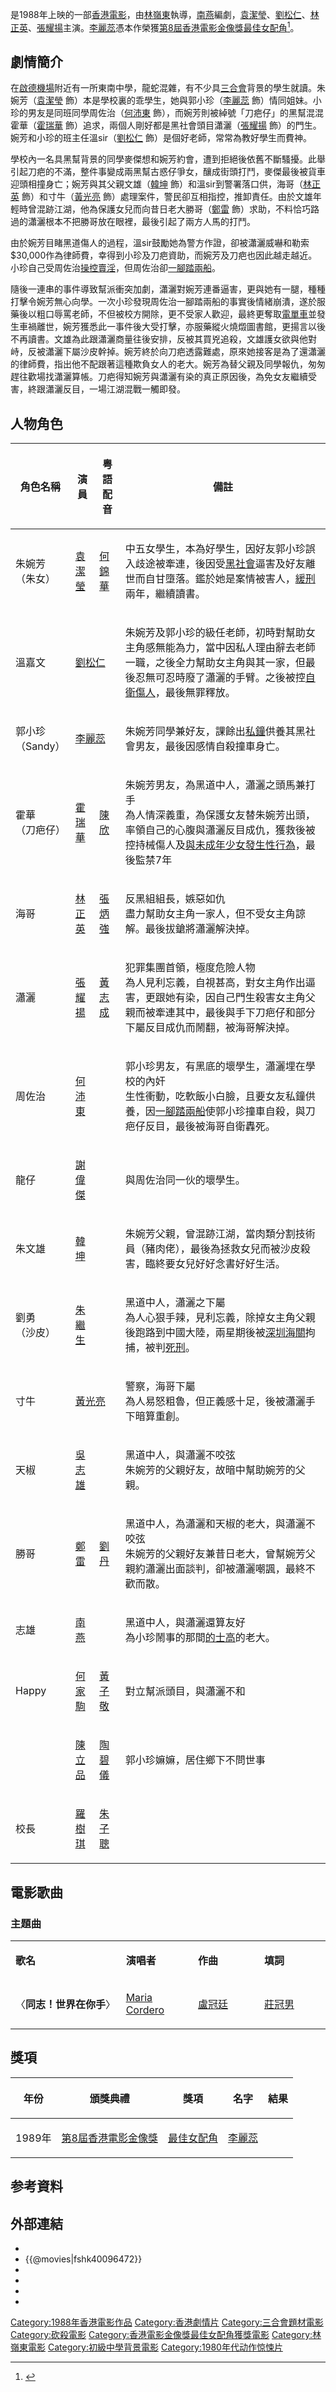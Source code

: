 {{Infobox Film
| name               = 學校風雲
| original_name      = ''{{lang|en|School on Fire}}''
| image              = School on Fire poster.jpg
| image_size         = 180px
| caption            = 
| director           = [[林嶺東|林嶺東]]
| producer           = 林嶺東 
| producer_2         = 劉嘉蔚
| writer             = [[南燕_(編劇)|南燕]]
| 動作指導             = [[朱繼生|朱繼生]]、[[劉志豪|劉志豪]]
| starring           = [[袁潔瑩|袁潔瑩]]<br>[[劉松仁|劉松仁]]<br>[[林正英|林正英]]<br>[[張耀揚|張耀揚]]
| music              = [[盧冠廷|盧冠廷]]
| maintheme          = 〈同志！世界在你手〉／[[Maria_Cordero|Maria Cordero]]
| cinematography     = 陳廣鴻
| editing            = 新藝城剪接組、[[周國忠|周國忠]]
| production_company = [[新藝城影業有限公司|新藝城影業有限公司]]
| distributor        = 金公主娛樂有限公司
| released           = {{HKG-1959}}：{{film date|1988|08|20}}{{TWN}}：{{start date|1988|10|7}}<ref>{{cite web |url=https://www.imdb.com/title/tt00096472/releaseinfo?ref_=tt_dt_dt |language=en |title= School on Fire (1988) Release Info|publisher=[[IMDb|IMDb]]|date= |accessdate= 2021-06-18}}</ref>
| runtime            = 104 分鐘 （未刪減版）<br> 97分鐘（影碟/戲院版）
| country            = {{英屬香港電影}}
| language           = [[粵語|粵語]]
| awards             = 
| budget             = HK$ 4,300,000.00 <ref>{{cite journal |journal=《[[電影雙周刊|電影雙周刊]]》246期 (1988年8月25日)|author=[[羅鳳鳴|羅鳳鳴]] |title=〈把劇本寫落馬路 : 林嶺東談學校風雲〉 }}</ref>
| gross              = 香港：[[HK$|HK$]] 13,737,107.00<ref>{{cite web |url=http://www.boxofficecn.com/hkboxoffice1988 |title=1988 香港票房 |publisher=中國電影票房榜 |access-date=2021-06-18 |archive-date=2021-01-30 |archive-url=https://web.archive.org/web/20210130181244/http://www.boxofficecn.com/hkboxoffice1988 |dead-url=yes }}</ref><br>台灣：[[NT$|NT$]] 2,049,610.00<ref>{{cite web |url=http://cinema.nccu.edu.tw/BOX/3A/3A88.HTM |title=1988年台灣票房 |work=台灣電影資料庫 |accessdate=2021-06-18 |archive-url=https://web.archive.org/web/20041214015557/http://cinema.nccu.edu.tw/box/3a/3a88.htm |archive-date=2004-12-14 |dead-url=yes }}</ref> (台北票房)
| amg_id             = 
| imdb_id            = tt0096472
| preceded_by        = 
| followed_by        = 
}}

{{engname|《學校風雲》|''School on Fire''}}是1988年上映的一部[[香港電影|香港電影]]，由[[林嶺東|林嶺東]]執導，[[南燕_(編劇)|南燕]]編劇，[[袁潔瑩|袁潔瑩]]、[[劉松仁|劉松仁]]、[[林正英|林正英]]、[[張耀揚|張耀揚]]主演。[[李麗蕊|李麗蕊]]憑本作榮獲[[第8屆香港電影金像獎|第8屆香港電影金像獎]][[香港電影金像獎最佳女配角|最佳女配角]]<ref>{{cite web |url=http://www.hkfaa.com/winnerlist08.html |title=第8屆香港電影金像獎提名及得獎名單 |work=香港電影金像獎 |access-date=2021-05-13 |archive-url=https://web.archive.org/web/20200919190604/http://www.hkfaa.com/winnerlist08.html |archive-date=2020-09-19 |dead-url=yes }}</ref>。

== 劇情簡介 ==
在[[啟德機場|啟德機場]]附近有一所東南中學，龍蛇混雜，有不少具[[香港黑社會|三合會]]背景的學生就讀。朱婉芳（[[袁潔瑩|袁潔瑩]] 飾）本是學校裏的乖學生，她與郭小珍（[[李麗蕊|李麗蕊]] 飾）情同姐妹。小珍的男友是同班同學周佐治（[[何沛東|何沛東]] 飾），而婉芳則被綽號「刀疤仔」的黑幫混混霍華（[[霍瑞華|霍瑞華]] 飾）追求，兩個人剛好都是黑社會頭目瀟灑（[[張耀揚|張耀揚]] 飾）的門生。婉芳和小珍的班主任溫sir（[[劉松仁|劉松仁]] 飾）是個好老師，常常為教好學生而費神。

學校內一名具黑幫背景的同學麥傑想和婉芳約會，遭到拒絕後依舊不斷騷擾。此舉引起刀疤的不滿，整件事變成兩黑幫古惑仔爭女，釀成街頭打鬥，麥傑最後被貨車迎頭相撞身亡；婉芳與其父親文雄（[[韓坤|韓坤]] 飾）和溫sir到警署落口供，海哥（[[林正英|林正英]] 飾）和寸牛（[[黃光亮|黃光亮]] 飾）處理案件，警民卻互相指控，推卸責任。由於文雄年輕時曾混跡江湖，他為保護女兒而向昔日老大勝哥（[[鄭雷|鄭雷]] 飾）求助，不料恰巧路過的瀟灑根本不把勝哥放在眼裡，最後引起了兩方人馬的打鬥。

由於婉芳目睹黑道傷人的過程，溫sir鼓勵她為警方作證，卻被瀟灑威嚇和勒索$30,000作為律師費，幸得到小珍及刀疤資助，而婉芳及刀疤也因此越走越近。小珍自己受周佐治[[性行業操控者|操控賣淫]]，但周佐治卻[[一腳踏兩船|一腳踏兩船]]。

隨後一連串的事件導致幫派衝突加劇，瀟灑對婉芳連番逼害，更與她有一腿，種種打擊令婉芳無心向學。一次小珍發現周佐治一腳踏兩船的事實後情緒崩潰，遂於服藥後以粗口辱罵老師，不但被校方開除，更不受家人歡迎，最終更奪取[[電單車|電單車]]並發生車禍離世，婉芳獲悉此一事件後大受打擊，亦服藥縱火燒燬圖書館，更揚言以後不再讀書。文雄為此跟瀟灑商量往後安排，反被其買兇追殺，文雄護女欲與他對峙，反被瀟灑下屬沙皮幹掉。婉芳終於向刀疤透露難處，原來她接客是為了還瀟灑的律師費，指出他不配跟著這種欺負女人的老大。婉芳為替父親及同學報仇，匆匆趕往歡場找瀟灑算帳。刀疤得知婉芳與瀟灑有染的真正原因後，為免女友繼續受害，終跟瀟灑反目，一場江湖混戰一觸即發。

== 人物角色 ==
{| class="wikitable" 
|- 
! 角色名稱 || 演員 || 粤語配音 ||備註
|- 
| 朱婉芳<br>（朱女）|| [[袁潔瑩|袁潔瑩]] || [[何錦華|何錦華]] || 中五女學生，本為好學生，因好友郭小珍誤入歧途被牽連，後因受[[香港黑社會|黑社會]]逼害及好友離世而自甘墮落。鑑於她是案情被害人，[[緩刑|緩刑]]兩年，繼續讀書。
|- 
| 溫嘉文 || colspan="2"| [[劉松仁|劉松仁]] || 朱婉芳及郭小珍的級任老師，初時對幫助女主角感無能為力，當中因私人理由辭去老師一職，之後全力幫助女主角與其一家，但最後忍無可忍時廢了瀟灑的手臂。之後被控[[正當防衛|自衛傷人]]，最後無罪釋放。
|- 
| 郭小珍<br>（Sandy）|| colspan="2" | [[李麗蕊|李麗蕊]] || 朱婉芳同學兼好友，課餘出[[私鐘妹|私鐘]]供養其黑社會男友，最後因感情自殺撞車身亡。
|- 
| 霍華<br>（刀疤仔）|| [[霍瑞華|霍瑞華]] || [[陳欣_(配音員)|陳欣]] || 朱婉芳男友，為黑道中人，瀟灑之頭馬兼打手<br>為人情深義重，為保護女友替朱婉芳出頭，率領自己的心腹與瀟灑反目成仇，獲救後被控持械傷人及[[與未成年少女發生性行為|與未成年少女發生性行為]]，最後監禁7年
|-
| 海哥 || [[林正英|林正英]] || [[張炳強|張炳強]] || 反黑組組長，嫉惡如仇<br>盡力幫助女主角一家人，但不受女主角諒解。最後拔鎗將瀟灑解決掉。
|- 
| 瀟灑 || [[張耀揚|張耀揚]] || [[黃志成|黃志成]] || 犯罪集團首領，極度危險人物<br>為人見利忘義，自視甚高，對女主角作出逼害，更跟她有染，因自己門生殺害女主角父親而被牽連其中，最後與手下刀疤仔和部分下屬反目成仇而鬧翻，被海哥解決掉。
|-
| 周佐治 || [[何沛東|何沛東]] || || 郭小珍男友，有黑底的壞學生，瀟灑埋在學校的內奸<br>生性衝動，吃軟飯小白臉，且要女友私鐘供養，因[[一腳踏兩船|一腳踏兩船]]使郭小珍撞車自殺，與刀疤仔反目，最後被海哥自衛轟死。
|-
| 龍仔 || [[謝偉傑|謝偉傑]] || || 與周佐治同一伙的壞學生。
|- 
| 朱文雄 || [[韓坤|韓坤]] || || 朱婉芳父親，曾混跡江湖，當肉類分割技術員（豬肉佬），最後為拯救女兒而被沙皮殺害，臨終要女兒好好念書好好生活。
|-
| 劉勇<br>（沙皮） || [[朱繼生|朱繼生]] || || 黑道中人，瀟灑之下屬<br>為人心狠手辣，見利忘義，除掉女主角父親後跑路到中國大陸，兩星期後被[[深圳海關|深圳海關]]拘捕，被判[[死刑|死刑]]。
|-
| 寸牛 || colspan="2"| [[黃光亮|黃光亮]] || 警察，海哥下屬<br>為人易怒粗魯，但正義感十足，後被瀟灑手下暗算重創。
|-
| 天椒 || [[吳志雄|吳志雄]] || || 黑道中人，與瀟灑不咬弦<br>朱婉芳的父親好友，故暗中幫助婉芳的父親。
|-
| 勝哥 || [[鄭雷|鄭雷]] || [[劉丹|劉丹]] || 黑道中人，為瀟灑和天椒的老大，與瀟灑不咬弦<br>朱婉芳的父親好友兼昔日老大，曾幫婉芳父親約瀟灑出面談判，卻被瀟灑嘲諷，最終不歡而散。
|-
| 志雄 || [[南燕_(編劇)|南燕]] || || 黑道中人，與瀟灑還算友好<br>為小珍鬧事的那間[[的士高|的士高]]的老大。
|-
| Happy || [[何家駒|何家駒]] || [[黃子敬|黃子敬]] ||對立幫派頭目，與瀟灑不和
|-
|  || [[陳立品|陳立品]] || [[陶碧儀|陶碧儀]] || 郭小珍嫲嫲，居住鄉下不問世事
|-
| 校長 || [[羅樹琪|羅樹琪]] || [[朱子聰|朱子聰]] ||
|}
<!--
== 删减 ==
《学校风云》公映时遭到电检部门大幅度删减，导演[[林岭东|林岭东]]接受采访时谈到：“我们去了两遍，差不多要给人跪下来才能通过，我到现在都记得很清楚，他们砍了它36刀，如果我把作品看作是我的孩子，我不愿意他给人家砍三十多刀，不行，我不拍了！下一部我就拍爱情片了，我拍《伴我闯天涯》，那些老板又不开心了，你怎么去拍爱情片了？他们总是希望我去拍《[[龙虎风云|龙虎风云]]》这样的片子。可每一个地区都把《学校风云》禁掉了，只有香港台湾上了，90分钟的戏只上了60分钟。当年提名[[金马奖|金马奖]]，评委之间吵架，说你不能拿一部60分钟的戏来评这个奖，评的时候只好拿90分钟的版本，但是他们对黑社会入侵学校这个题材很敏感，他们可以接受学校，但不能接受黑社会。接下来我就不拍了。后来麦嘉亏本了，他成立了新艺都，问我能不能拍《[[监狱风云|监狱风云]]》的续集，他说你拍第一集赚了这么多钱，第二集也一定会赚钱，结果赚钱了，总算对朋友有了个交待。”<ref>{{cite web |url=http://web.archive.org/web/20190101193759/http://blog.sina.com.cn/s/blog_449e983601000ck5.html |title=胡不鬼专访林岭东：江湖最后一个大佬 |date=2007-10-09 |author=胡不鬼 |website=blog.sina.com.cn}}</ref>

未刪減版本《學校風雲》在美國發行過[[VHS|VHS]]，但在香港未推出過VHS及影碟，港版[[DVD|DVD]]為刪減版。

== 社會影響 ==
《學校風雲》在凱聲戲院上映第一次午夜場，散場後的青年人情緒高漲亢奮而在街上不斷叫囂，汽車響號，像暴動一樣的混亂場面令被嚇到的導演林嶺東感到出乎意料。電影上映翌日，林嶺東又收到一封匿名信件勸諫他當導演要有社會責任<ref>{{cite web |url=https://hk.nextmgz.com/article/2_651594_0/林嶺東電影風雲終章-為報復欺凌拍出衝擊三級校園暴力-學校風雲-上午夜場險變青年暴動 |title=【林嶺東電影風雲終章】為報復欺凌拍出衝擊三級校園暴力 《學校風雲》上午夜場險變青年暴動 |work=[[壹週刊|壹週刊]] |access-date=2021-07-03 |archive-url=https://web.archive.org/web/20210623161112/https://hk.nextmgz.com/article/2_651594_0/%E6%9E%97%E5%B6%BA%E6%9D%B1%E9%9B%BB%E5%BD%B1%E9%A2%A8%E9%9B%B2%E7%B5%82%E7%AB%A0-%E7%82%BA%E5%A0%B1%E5%BE%A9%E6%AC%BA%E5%87%8C%E6%8B%8D%E5%87%BA%E8%A1%9D%E6%93%8A%E4%B8%89%E7%B4%9A%E6%A0%A1%E5%9C%92%E6%9A%B4%E5%8A%9B-%E5%AD%B8%E6%A0%A1%E9%A2%A8%E9%9B%B2-%E4%B8%8A%E5%8D%88%E5%A4%9C%E5%A0%B4%E9%9A%AA%E8%AE%8A%E9%9D%92%E5%B9%B4%E6%9A%B4%E5%8B%95 |archive-date=2021-06-23 |dead-url=yes }}</ref>。-->

== 電影歌曲 ==
=== 主題曲 ===
{|class="wikitable" style="text-align:center;width:50%"
|- style="width:100%; background:grey; color:snow"
|style="width:20%"|'''歌名'''||style="width:10%"|'''演唱者'''||style="width:12%"|'''作曲'''||style="width:12%"|'''填詞'''
|-
| 〈'''同志！世界在你手'''〉 || [[Maria_Cordero|Maria Cordero]] || [[盧冠廷|盧冠廷]] || [[莊冠男|莊冠男]]
|}

== 獎項 ==
{| class="wikitable"
! 年份 !! 頒獎典禮 !! 獎項 !! 名字 !! 結果
|-
|1989年
|[[第8屆香港電影金像獎|第8屆香港電影金像獎]]
|[[香港電影金像獎最佳女配角|最佳女配角]]
|[[李麗蕊|李麗蕊]]
|{{won}}
|}

== 参考資料 ==
{{reflist}}

== 外部連結 ==
*{{hkmdb title|7063}}
*{{@movies|fshk40096472}}
*{{douban}}
*{{Mtime|36239}}
*{{rotten-tomatoes|school_on_fire}}
*{{imdb title|0096472}}

{{林嶺東}}
{{林正英}}

[[Category:1988年香港電影作品|Category:1988年香港電影作品]]
[[Category:香港劇情片|Category:香港劇情片]]
[[Category:三合會題材電影|Category:三合會題材電影]]
[[Category:砍殺電影|Category:砍殺電影]]
[[Category:香港電影金像獎最佳女配角獲獎電影|Category:香港電影金像獎最佳女配角獲獎電影]]
[[Category:林嶺東電影|Category:林嶺東電影]]
[[Category:初級中學背景電影|Category:初級中學背景電影]]
[[Category:1980年代动作惊悚片|Category:1980年代动作惊悚片]]